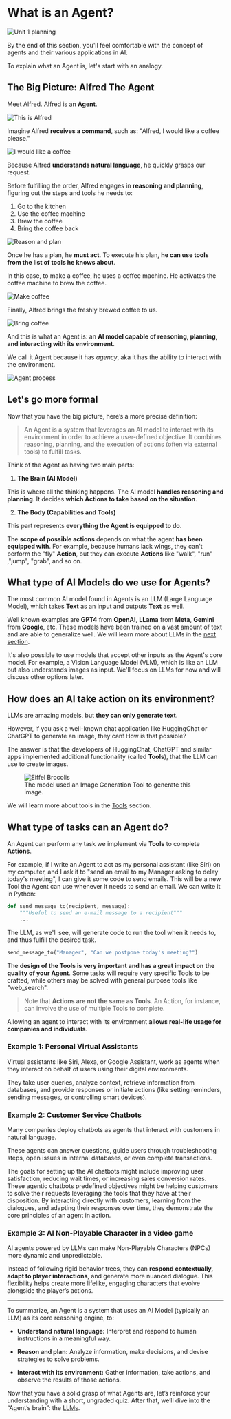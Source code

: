# What is an Agent?

<img src="https://huggingface.co/datasets/agents-course/course-images/resolve/main/en/unit1/whiteboard-no-check.jpg" alt="Unit 1 planning"/>

By the end of this section, you'll feel comfortable with the concept of agents and their various applications in AI.

To explain what an Agent is, let's start with an analogy.

## The Big Picture: Alfred The Agent

Meet Alfred. Alfred is an **Agent**.

<img src="https://huggingface.co/datasets/agents-course/course-images/resolve/main/en/unit1/this-is-alfred.jpg" alt="This is Alfred"/>

Imagine Alfred **receives a command**, such as: "Alfred, I would like a coffee please."

<img src="https://huggingface.co/datasets/agents-course/course-images/resolve/main/en/unit1/coffee-please.jpg" alt="I would like a coffee"/>

Because Alfred **understands natural language**, he quickly grasps our request.

Before fulfilling the order, Alfred engages in **reasoning and planning**, figuring out the steps and tools he needs to:

1. Go to the kitchen  
2. Use the coffee machine  
3. Brew the coffee  
4. Bring the coffee back

<img src="https://huggingface.co/datasets/agents-course/course-images/resolve/main/en/unit1/reason-and-plan.jpg" alt="Reason and plan"/>

Once he has a plan, he **must act**. To execute his plan, **he can use tools from the list of tools he knows about**. 

In this case, to make a coffee, he uses a coffee machine. He activates the coffee machine to brew the coffee.

<img src="https://huggingface.co/datasets/agents-course/course-images/resolve/main/en/unit1/make-coffee.jpg" alt="Make coffee"/>

Finally, Alfred brings the freshly brewed coffee to us.

<img src="https://huggingface.co/datasets/agents-course/course-images/resolve/main/en/unit1/bring-coffee.jpg" alt="Bring coffee"/>

And this is what an Agent is: an **AI model capable of reasoning, planning, and interacting with its environment**. 

We call it Agent because it has _agency_, aka it has the ability to interact with the environment.

<img src="https://huggingface.co/datasets/agents-course/course-images/resolve/main/en/unit1/process.jpg" alt="Agent process"/>

## Let's go more formal

Now that you have the big picture, here’s a more precise definition:

> An Agent is a system that leverages an AI model to interact with its environment in order to achieve a user-defined objective. It combines reasoning, planning, and the execution of actions (often via external tools) to fulfill tasks.

Think of the Agent as having two main parts:

1. **The Brain (AI Model)**

This is where all the thinking happens. The AI model **handles reasoning and planning**.
It decides **which Actions to take based on the situation**.

2. **The Body (Capabilities and Tools)**

This part represents **everything the Agent is equipped to do**.

The **scope of possible actions** depends on what the agent **has been equipped with**. For example, because humans lack wings, they can't perform the "fly" **Action**, but they can execute **Actions** like "walk", "run" ,"jump", "grab", and so on.

## What type of AI Models do we use for Agents?

The most common AI model found in Agents is an LLM (Large Language Model), which  takes **Text** as an input and outputs **Text** as well.

Well known examples are **GPT4** from **OpenAI**, **LLama** from **Meta**, **Gemini** from **Google**, etc. These models have been trained on a vast amount of text and are able to generalize well. We will learn more about LLMs in the [next section](what-are-llms).

<Tip>
It's also possible to use models that accept other inputs as the Agent's core model. For example, a Vision Language Model (VLM), which is like an LLM but also understands images as input. We'll focus on LLMs for now and will discuss other options later.
</Tip>

## How does an AI take action on its environment?

LLMs are amazing models, but **they can only generate text**. 

However, if you ask a well-known chat application like HuggingChat or ChatGPT to generate an image, they can! How is that possible?

The answer is that the developers of HuggingChat, ChatGPT and similar apps implemented additional functionality (called **Tools**), that the LLM can use to create images.

<figure>
<img src="https://huggingface.co/datasets/agents-course/course-images/resolve/main/en/unit1/eiffel_brocolis.jpg" alt="Eiffel Brocolis"/>
<figcaption>The model used an Image Generation Tool to generate this image.
</figcaption>
</figure>

We will learn more about tools in the [Tools](tools) section.

## What type of tasks can an Agent do?

An Agent can perform any task we implement via **Tools** to complete **Actions**.

For example, if I write an Agent to act as my personal assistant (like Siri) on my computer, and I ask it to "send an email to my Manager asking to delay today's meeting", I can give it some code to send emails. This will be a new Tool the Agent can use whenever it needs to send an email. We can write it in Python:

```python
def send_message_to(recipient, message):
    """Useful to send an e-mail message to a recipient"""
    ...
```

The LLM, as we'll see, will generate code to run the tool when it needs to, and thus fulfill the desired task.

```python
send_message_to("Manager", "Can we postpone today's meeting?")
```

The **design of the Tools is very important and has a great impact on the quality of your Agent**. Some tasks will require very specific Tools to be crafted, while others may be solved with general purpose tools like "web_search".

> Note that **Actions are not the same as Tools**. An Action, for instance, can involve the use of multiple Tools to complete.

Allowing an agent to interact with its environment **allows real-life usage for companies and individuals**.

### Example 1: Personal Virtual Assistants

Virtual assistants like Siri, Alexa, or Google Assistant, work as agents when they interact on behalf of users using their digital environments.

They take user queries, analyze context, retrieve information from databases, and provide responses or initiate actions (like setting reminders, sending messages, or controlling smart devices).

### Example 2: Customer Service Chatbots

Many companies deploy chatbots as agents that interact with customers in natural language. 

These agents can answer questions, guide users through troubleshooting steps, open issues in internal databases, or even complete transactions.

The goals for setting up the AI chatbots might include improving user satisfaction, reducing wait times, or increasing sales conversion rates. These agentic chatbots predefined objectives might be helping customers to solve their requests leveraging the tools that they have at their disposition. By interacting directly with customers, learning from the dialogues, and adapting their responses over time, they demonstrate the core principles of an agent in action.


### Example 3: AI Non-Playable Character in a video game

AI agents powered by LLMs can make Non-Playable Characters (NPCs) more dynamic and unpredictable.

Instead of following rigid behavior trees, they can **respond contextually, adapt to player interactions**, and generate more nuanced dialogue. This flexibility helps create more lifelike, engaging characters that evolve alongside the player’s actions.

---

To summarize, an Agent is a system that uses an AI Model (typically an LLM) as its core reasoning engine, to:

- **Understand natural language:**  Interpret and respond to human instructions in a meaningful way.

- **Reason and plan:** Analyze information, make decisions, and devise strategies to solve problems.

- **Interact with its environment:** Gather information, take actions, and observe the results of those actions.

Now that you have a solid grasp of what Agents are, let’s reinforce your understanding with a short, ungraded quiz. After that, we’ll dive into the “Agent’s brain”: the [LLMs](what-are-llms).
